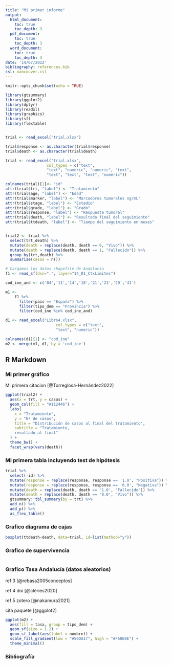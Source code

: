 ---
title: "Mi primer informe"
output:
  html_document:
    toc: true
    toc_depth: 3
  pdf_document:
    toc: true
    toc_depth: 3
  word_document:
    toc: true
    toc_depth: 3
date: '14/07/2022'
bibliography: references.bib
csl: vancouver.csl
---

```{r setup, include=FALSE}
knitr::opts_chunk$set(echo = TRUE)

library(gtsummary)
library(ggplot2)
library(dplyr)
library(readxl)
library(graphics)
library(sf)
library(flextable)


trial <- read_excel("trial.xlsx")

trial$response <- as.character(trial$response)
trial$death <- as.character(trial$death)

trial <- read_excel("trial.xlsx",
                  col_types = c("text", 
                  "text", "numeric", "numeric", "text", 
                  "text", "text", "text", "numeric"))

colnames(trial)[1]<- "id"
attr(trial$trt, "label") <- "Tratamiento"
attr(trial$age, "label") <- "Edad"
attr(trial$marker, "label") <- "Marcadores tumorales ng/mL"
attr(trial$stage, "label") <- "Estadio"
attr(trial$grade, "label") <- "Grado"
attr(trial$response, "label") <- "Respuesta tumoral"
attr(trial$death, "label") <- "Resultado final del seguimiento"
attr(trial$ttdeath, "label") <- "Tiempo del seguimiento en meses"


trial2 <- trial %>% 
  select(trt,death) %>% 
  mutate(death = replace(death, death == 0, "Vivo")) %>% 
  mutate(death = replace(death, death == 1, "Fallecido")) %>% 
  group_by(trt,death) %>% 
  summarise(casos = n())

# Cargamos los datos shapefile de Andalucia
f1 <- read_sf(dsn=".", layer="14_01_CtxLimites")

cod_ine_and <- c('04','11','14','18','21','23','29','41')

m1 <- 
    f1 %>% 
      filter(pais == "España") %>% 
      filter(tipo_dem == "Provincia") %>% 
      filter(cod_ine %in% cod_ine_and)

d1 <- read_excel("Libro4.xlsx",
                      col_types = c("text", 
                      "text", "numeric"))

colnames(d1)[1] <- "cod_ine"
m2 <- merge(m1, d1, by = 'cod_ine')


```

## R Markdown

### Mi primer gráfico

Mi primera citacion [@Torreglosa-Hernández2022]

```{r echo=FALSE, fig.align='center'}

ggplot(trial2) +
  aes(x = trt, y = casos) +
  geom_col(fill = "#112446") +
  labs(
    x = "Tratamiento",
    y = "Nº de casos",
    title = "Distribución de casos al final del tratamiento",
    subtitle = "Tratamiento,
    resultado al final"
  ) +
  theme_bw() +
  facet_wrap(vars(death))
```

### Mi primera tabla incluyendo test de hipótesis

```{r echo=FALSE, fig.align='center'}
trial %>% 
  select(-id) %>% 
  mutate(response = replace(response, response == '1.0', "Positiva")) %>% 
  mutate(response = replace(response, response == '0.0', "Negativa")) %>% 
  mutate(death = replace(death, death == '1.0', "Fallecido")) %>% 
  mutate(death = replace(death, death == '0.0', "Vivo")) %>% 
  gtsummary::tbl_summary(by = trt) %>% 
  add_n() %>% 
  add_p() %>% 
  as_flex_table()
```

### Grafico diagrama de cajas

```{r echo=FALSE, fig.align='center'}
boxplot(ttdeath~death, data=trial, id=list(method="y"))
```

### Grafico de supervivencia

```{r grafico de supervivencia, echo=FALSE}

```

### Grafico Tasa Andalucía (datos aleatorios)

ref 3 [@rebasa2005conceptos]

ref 4 doi [@clèries2020]

ref 5 zotero [@nakamura2021]

cita paquete [@ggplot2]

```{r grafico datos andalucia, echo=FALSE, fig.align='center'}
ggplot(m2) +
  aes(fill = tasa, group = tipo_dem) +
  geom_sf(size = 1.2) +
  geom_sf_label(aes(label = nombre)) +
  scale_fill_gradient(low = "#50DA17", high = "#F60E0E") +
  theme_minimal()
```

### Bibliografía
